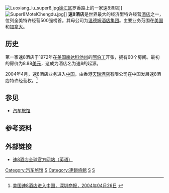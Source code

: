 [[File:Luoxiang_lu_super8.jpg|thumb]][[徐汇区|徐汇区]]罗香路上的一家速8酒店]]
[[File:Super8MotelChengdu.jpg|thumb]]]]
'''速8酒店'''是世界最大的经济型特许经营[[酒店|酒店]]之一，位列全美特许经营500强榜首。其母公司为[[温德姆酒店集团|温德姆酒店集团]]。主要业务范围在[[美国|美国]]和[[加拿大|加拿大]]。

== 历史 ==
第一家速8酒店于1972年在[[美国|美国]][[南达科他州|南达科他州]]的[[阿伯丁|阿伯丁]]开张，拥有60个房间。最初的房价为8.88[[美元|美元]]，这成为酒店名为速8的起源。

2004年4月，速8酒店业务进入[[中国|中国]]，由香港[[天瑞酒店|天瑞酒店]]有限公司在中国发展速8酒店特许经营权。<ref>[http://paper.sznews.com/szsb/20040426/ca905046.htm 美国速8酒店进入中国，深圳商报，2004年04月26日] {{webarchive|url=https://web.archive.org/web/20150518085526/http://paper.sznews.com/szsb/20040426/ca905046.htm |date=2015年5月18日 }}</ref>

== 参见 ==
*[[汽车旅馆|汽车旅馆]]

== 参考资料 ==
{{reflist}}

== 外部链接 ==
*[http://www.super8.com/ 速8酒店全球官方网站（英语）]

{{连锁酒店}}
{{温德姆}}

[[Category:汽车旅馆|Category:汽车旅馆]]
[[Category:1972年成立的公司|S]]
[[Category:連鎖旅館|Category:連鎖旅館]]
[[Category:南達科他州公司|S]]
[[Category:美國餐旅公司|S]]
